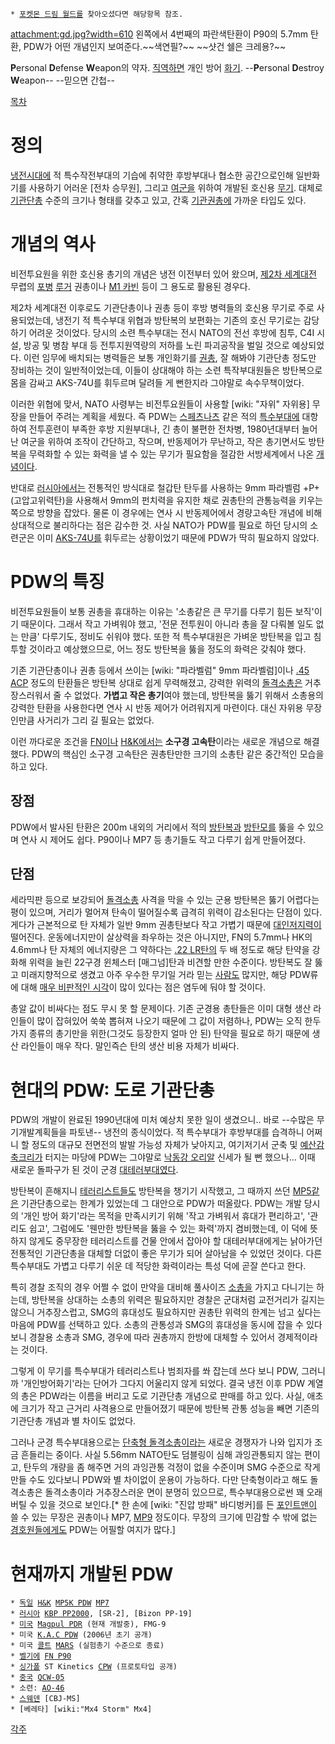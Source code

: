  * [[포켓몬 드림 월드]]를 찾아오셨다면 해당항목 참조.

attachment:gd.jpg?width=610
왼쪽에서 4번째의 파란색탄환이 P90의 5.7mm 탄환, PDW가 어떤 개념인지 보여준다.~~색연필?~~
~~샷건 쉘은 크레용?~~

'''P'''ersonal '''D'''efense '''W'''eapon의 약자. [[직역]]하면 개인 방어 [[화기]]. --'''P'''ersonal '''D'''estroy '''W'''eapon-- --믿으면 간첩--

[[목차]]

= 정의 =
[[냉전]]시대에 적 특수작전부대의 기습에 취약한 후방부대나 협소한 공간으로인해 일반화기를 사용하기 어러운 [전차 승무원], 그리고 [[여군]]을 위하여 개발된 호신용 [[무기]]. 대체로 [[기관단총]] 수준의 크기나 형태를 갖추고 있고, 간혹 [[기관권총]]에 가까운 타입도 있다.

= 개념의 역사 =
비전투요원을 위한 호신용 총기의 개념은 냉전 이전부터 있어 왔으며, [[제2차 세계대전]] 무렵의 [[포병]] [[루거]] 권총이나 [[M1 카빈]] 등이 그 용도로 활용된 경우다.

제2차 세계대전 이후로도 기관단총이나 권총 등이 후방 병력들의 호신용 무기로 주로 사용되었는데, 냉전기 적 특수부대 위협과 방탄복의 보편화는 기존의 호신 무기로는 감당하기 어려운 것이었다. 당시의 소련 특수부대는 전시 NATO의 전선 후방에 침투, C4I 시설, 방공 및 병참 부대 등 전투지원역량의 저하를 노린 파괴공작을 벌일 것으로 예상되었다. 이런 임무에 배치되는 병력들은 보통 개인화기를 [[권총]], 잘 해봐야 기관단총 정도만 장비하는 것이 일반적이었는데, 이들이 상대해야 하는 소련 특작부대원들은 방탄복으로 몸을 감싸고 AKS-74U를 휘두르며 달려들 게 뻔한지라 그야말로 속수무책이었다.

이러한 위협에 맞서, NATO 사령부는 비전투요원들이 사용할 [wiki: "자위" 자위용] 무장을 만들어 주려는 계획을 세웠다. 즉 PDW는 [[스페츠나츠#s-1|스페츠나츠]] 같은 적의 [[특수부대]]에 대항하여 전투훈련이 부족한 후방 지원부대나, 긴 총이 불편한 전차병, 1980년대부터 늘어난 여군을 위하여 조작이 간단하고, 작으며, 반동제어가 무난하고, 작은 총기면서도 방탄복을 무력화할 수 있는 화력을 낼 수 있는 무기가 필요함을 절감한 서방세계에서 나온 [[개념]]이다.

반대로 [[러시아]]에서는 전통적인 방식대로 철갑탄 탄두를 사용하는 9mm 파라벨럼 +P+ (고압고위력탄)을 사용해서 9mm의 펀치력을 유지한 채로 권총탄의 관통능력을 키우는 쪽으로 방향을 잡았다. 물론 이 경우에는 연사 시 반동제어에서 경량고속탄 개념에 비해 상대적으로 불리하다는 점은 감수한 것. 사실 NATO가 PDW를 필요로 하던 당시의 소련군은 이미 [[AKS-74U]]를 휘두르는 상황이었기 때문에 PDW가 딱히 필요하지 않았다.

= PDW의 특징 =
비전투요원들이 보통 권총을 휴대하는 이유는 '소총같은 큰 무기를 다루기 힘든 보직'이기 때문이다. 그래서 작고 가벼워야 했고, '전문 전투원이 아니라 총을 잘 다뤄볼 일도 없는 만큼' 다루기도, 정비도 쉬워야 했다. 또한 적 특수부대원은 가벼운 방탄복을 입고 침투할 것이라고 예상했으므로, 어느 정도 방탄복을 뚫을 정도의 화력은 갖춰야 했다.

기존 기관단총이나 권총 등에서 쓰이는 [wiki: "파라벨럼" 9mm 파라벨럼]이나 [[.45 ACP]] 정도의 탄환들은 방탄복 상대로 쉽게 무력해졌고, 강력한 위력의 [[돌격소총]]은 거추장스러워서 줄 수 없었다. '''가볍고 작은 총기'''여야 했는데, 방탄복을 뚫기 위해서 소총용의 강력한 탄환을 사용한다면 연사 시 반동 제어가 어려워지게 마련이다. 대신 자위용 무장인만큼 사거리가 그리 길 필요는 없었다.

이런 까다로운 조건을 [[FN]]이나 [[H&K]]에서는 '''소구경 고속탄'''이라는 새로운 개념으로 해결했다. PDW의 핵심인 소구경 고속탄은 권총탄만한 크기의 소총탄 같은 중간적인 모습을 하고 있다. 

== 장점 ==
PDW에서 발사된 탄환은 200m 내외의 거리에서 적의 [[방탄복]]과 [[방탄모]]를 뚫을 수 있으며 연사 시 제어도 쉽다. P90이나 MP7 등 총기들도 작고 다루기 쉽게 만들어졌다.

== 단점 ==
세라믹판 등으로 보강되어 [[돌격소총]] 사격을 막을 수 있는 군용 방탄복은 뚫기 어렵다는 평이 있으며, 거리가 멀어져 탄속이 떨어질수록 급격히 위력이 감소된다는 단점이 있다. 게다가 근본적으로 탄 자체가 일반 9mm 권총탄보다 작고 가볍기 때문에 [[대인저지력]]이 떨어진다. 운동에너지만이 살상력을 좌우하는 것은 아니지만, FN의 5.7mm나 HK의 4.6mm나 탄 자체의 에너지량은 그 약하다는 [[.22 LR]]탄의 두 배 정도로 해당 탄약을 강화해 위력을 늘린 22구경 윈체스터 [매그넘]탄과 비견할 만한 수준이다. 방탄복도 잘 뚫고 미래지향적으로 생겼고 아주 우수한 무기일 거라 믿는 [[사람]]도 많지만, 해당 PDW류에 대해 [http://gall.dcinside.com/board/view/?id=gun&no=99394&page=1&search_pos=-86742&s_type=search_all&s_keyword=swat 매우 비판적인 시각]이 많이 있다는 점은 염두에 둬야 할 것이다.

총알 값이 비싸다는 점도 무시 못 할 문제이다. 기존 군경용 총탄들은 이미 대형 생산 라인들이 많이 잡혀있어 쑥쑥 뽑혀져 나오기 때문에 그 값이 저렴하나, PDW는 오직 한두가지 종류의 총기만을 위한(그것도 등장한지 얼마 안 된) 탄약을 필요로 하기 때문에 생산 라인들이 매우 작다. 말인즉슨 탄의 생산 비용 자체가 비싸다.

= 현대의 PDW: 도로 기관단총 =
PDW의 개발이 완료된 1990년대에 미처 예상치 못한 일이 생겼으니.. 바로 --수많은 무기개발계획들을 파토낸-- 냉전의 종식이었다. 적 특수부대가 후방부대를 습격하니 어쩌니 할 정도의 대규모 전면전의 발발 가능성 자체가 낮아지고, 여기저기서 군축 및 [[예산감축크리]]가 터지는 마당에 PDW는 그야말로 [[낙동강 오리알]] 신세가 될 뻔 했으나... 이때 새로운 돌파구가 된 것이 군경 [[대테러부대]]였다.

방탄복이 흔해지니 [[테러리스트]]들도 방탄복을 챙기기 시작했고, 그 때까지 쓰던 [[MP5]]같은 기관단총으로는 한계가 있었는데 그 대안으로 PDW가 떠올랐다. PDW는 개발 당시의 '개인 방어 화기'라는 목적을 만족시키기 위해 '작고 가벼워서 휴대가 편리하고', '관리도 쉽고', 그럼에도 '웬만한 방탄복을 뚫을 수 있는 화력'까지 겸비했는데, 이 덕에 뜻하지 않게도 중무장한 테러리스트를 건물 안에서 잡아야 할 대테러부대에게는 낡아가던 전통적인 기관단총을 대체할 더없이 좋은 무기가 되어 살아남을 수 있었던 것이다. 다른 특수부대도 가볍고 다루기 쉬운 데 적당한 화력이라는 특성 덕에 곧잘 쓴다고 한다.

특히 경찰 조직의 경우 어쩔 수 없이 만약을 대비해 풀사이즈 [[소총]]을 가지고 다니기는 하는데, 방탄복을 상대하는 소총의 위력은 필요하지만 경찰은 군대처럼 교전거리가 길지는 않으니 거추장스럽고, SMG의 휴대성도 필요하지만 권총탄 위력의 한계는 넘고 싶다는 마음에 PDW를 선택하고 있다. 소총의 관통성과 SMG의 휴대성을 동시에 잡을 수 있다보니 경찰용 소총과 SMG, 경우에 따라 권총까지 한방에 대체할 수 있어서 경제적이라는 것이다.

그렇게 이 무기를 특수부대가 테러리스트나 범죄자를 쏴 잡는데 쓰다 보니 PDW, 그러니까 '개인방어화기'라는 단어가 그다지 어울리지 않게 되었다. 결국 냉전 이후 PDW 계열의 총은 PDW라는 이름을 버리고 도로 기관단총 개념으로 판매를 하고 있다. 사실, 애초에 크기가 작고 근거리 사격용으로 만들어졌기 때문에 방탄복 관통 성능을 빼면 기존의 기관단총 개념과 별 차이도 없었다.

그러나 군경 특수부대용으로는 [[단축형 돌격소총]]이라는 새로운 경쟁자가 나와 입지가 조금 흔들리는 중이다. 사실 5.56mm NATO탄도 덤블링이 심해 과잉관통되지 않는 편이고, 탄두의 개량을 좀 해주면 거의 과잉관통 걱정이 없을 수준이며 SMG 수준으로 작게 만들 수도 있다보니 PDW와 별 차이없이 운용이 가능하다. 다만 단축형이라고 해도 돌격소총은 돌격소총이라 거추장스러운 면이 분명히 있으므로, 특수부대용으로썬 꽤 오래 버틸 수 있을 것으로 보인다.[* 한 손에 [wiki: "진압 방패" 바디벙커]를 든 [[포인트맨]]이 쓸 수 있는 무장은 권총이나 MP7, [[MP9]] 정도이다. 무장의 크기에 민감할 수 밖에 없는 [[경호원]]들에게도 PDW는 어필할 여지가 많다.]

= 현재까지 개발된 PDW =
 * [[독일]] [[H&K]] [[MP5K PDW]] [[MP7]]
 * [[러시아]] [[KBP PP2000]], [SR-2], [Bizon PP-19]
 * [[미국]] [[Magpul PDR]] (현재 개발중), FMG-9
 * 미국 [[K.A.C PDW]] (2006년 초기 공개)
 * 미국 [[콜트]] [[MARS]] (실험총기 수준으로 종료)
 * [[벨기에]] [[FN P90]]
 * [[싱가폴]] ST Kinetics [[CPW]] (프로토타입 공개)
 * [[중국]] [[QCW-05]]
 * 소련: [[AO-46]]
 * [[스웨덴]] [CBJ-MS]
 * [베레타] [wiki:"Mx4 Storm" Mx4]
[[각주]]
